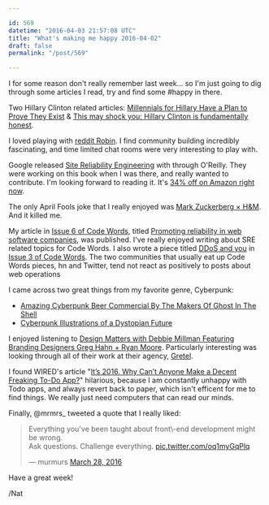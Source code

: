 ```yaml
---

id: 569
datetime: "2016-04-03 21:57:08 UTC"
title: "What's making me happy 2016-04-02"
draft: false
permalink: "/post/569"

---
```


I for some reason don't really remember last week... so I'm just going to dig through some articles I read, try and find some #happy in there.

Two Hillary Clinton related articles: [Millennials for Hillary Have a Plan to Prove They Exist](http://www.wired.com/2016/03/millennials-hillary-plan-prove-exist/) & [This may shock you: Hillary Clinton is fundamentally honest](http://www.theguardian.com/commentisfree/2016/mar/28/hillary-clinton-honest-transparency-jill-abramson).

I loved playing with [reddit Robin](http://www.redditblog.com/2016/04/robin.html). I find community building incredibly fascinating, and time limited chat rooms were very interesting to play with.

Google released [Site Reliability Engineering](http://shop.oreilly.com/product/0636920041528.do) with through O'Reilly. They were working on this book when I was there, and really wanted to contribute. I'm looking forward to reading it.  It's [34% off on Amazon right now](http://amzn.to/1RVWHYr).

The only April Fools joke that I really enjoyed was [Mark Zuckerberg × H&M](http://markforhm.com/). And it killed me.

My article in [Issue 6 of Code Words](https://codewords.recurse.com/issues/six), titled [Promoting reliability in web software companies](https://codewords.recurse.com/issues/six/promoting-reliability-in-web-software-companies), was published. I've really enjoyed writing about SRE related topics for Code Words. I also wrote a piece titled [DDoS and you](https://codewords.recurse.com/issues/three/ddos-and-you) in [Issue 3 of Code Words](https://codewords.recurse.com/issues/three). The two communities that usually eat up Code Words pieces, hn and Twitter, tend not react as positively to posts about web operations

I came across two great things from my favorite genre, Cyberpunk:

* [Amazing Cyberpunk Beer Commercial By The Makers Of Ghost In The Shell](http://io9.gizmodo.com/amazing-cyberpunk-beer-commercial-by-the-makers-of-ghos-1554510274)
* [Cyberpunk Illustrations of a Dystopian Future](http://thecreatorsproject.vice.com/blog/cyberpunk-art-book-gonzales)

I enjoyed listening to [Design Matters with Debbie Millman Featuring Branding Designers Greg Hahn \+ Ryan Moore](http://designobserver.com/feature/greg-hahn--ryan-moore/39250/). Particularly interesting was looking through all of their work at their agency, [Gretel](http://gretelny.com/).

I found WIRED's article "[It’s 2016. Why Can’t Anyone Make a Decent Freaking To\-Do App?](http://www.wired.com/2016/03/best-to-do-list-app?mbid=social_fb)" hilarious, because I am constantly unhappy with Todo apps, and always revert back to paper, which isn't efficent for me to find things. We really just need computers that can read our minds.

Finally, @mrmrs\_ tweeted a quote that I really liked:

<blockquote class="twitter\-tweet" data\-lang="en"><p lang="en" dir="ltr">Everything you&#39;ve been taught about front\-end development might be wrong. <br>Ask questions. Challenge everything. <a href="https://t.co/oq1myGqPlq">pic.twitter.com/oq1myGqPlq</a></p>&mdash; murmurs <a href="https://twitter.com/mrmrs\_/status/714594239502557184">March 28, 2016</a></blockquote>
<script async src="//platform.twitter.com/widgets.js" charset="utf\-8"></script>

Have a great week\!

/Nat
